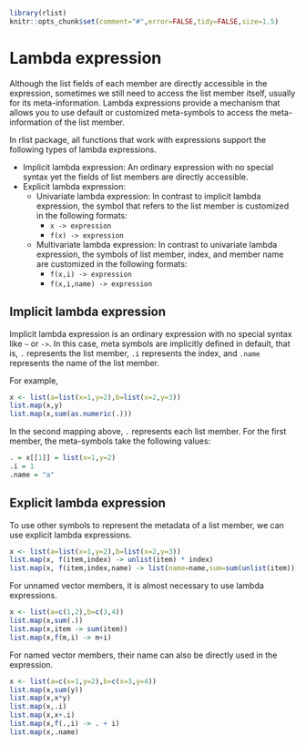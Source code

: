 <!--
%\VignetteEngine{knitr}
%\VignetteIndexEntry{Lambda expression}
-->

```r
library(rlist)
knitr::opts_chunk$set(comment="#",error=FALSE,tidy=FALSE,size=1.5)
```

# Lambda expression

Although the list fields of each member are directly accessible in the expression, sometimes we still need to access the list member itself, usually for its meta-information. Lambda expressions provide a mechanism that allows you to use default or customized meta-symbols to access the meta-information of the list member.

In rlist package, all functions that work with expressions support the following types of lambda expressions.

- Implicit lambda expression: An ordinary expression with no special syntax yet the fields of list members are directly accessible. 
- Explicit lambda expression:
    - Univariate lambda expression: In contrast to implicit lambda expression, the symbol that refers to the list member is customized in the following formats:
        * `x -> expression`
        * `f(x) -> expression`
    - Multivariate lambda expression: In contrast to univariate lambda expression, the symbols of list member, index, and member name are customized in the following formats:
        * `f(x,i) -> expression`
        * `f(x,i,name) -> expression`

## Implicit lambda expression

Implicit lambda expression is an ordinary expression with no special syntax like `~` or `->`. In this case, meta symbols are implicitly defined in default, that is, `.` represents the list member, `.i` represents the index, and `.name` represents the name of the list member.

For example,

```r
x <- list(a=list(x=1,y=2),b=list(x=2,y=3))
list.map(x,y)
list.map(x,sum(as.numeric(.)))
```

In the second mapping above, `.` represents each list member. For the first member, the meta-symbols take the following values:

```r
. = x[[1]] = list(x=1,y=2)
.i = 1
.name = "a"
```

## Explicit lambda expression

To use other symbols to represent the metadata of a list member, we can use explicit lambda expressions.

```r
x <- list(a=list(x=1,y=2),b=list(x=2,y=3))
list.map(x, f(item,index) -> unlist(item) * index)
list.map(x, f(item,index,name) -> list(name=name,sum=sum(unlist(item))))
```

For unnamed vector members, it is almost necessary to use lambda expressions.

```r
x <- list(a=c(1,2),b=c(3,4))
list.map(x,sum(.))
list.map(x,item -> sum(item))
list.map(x,f(m,i) -> m+i)
```

For named vector members, their name can also be directly used in the expression.

```r
x <- list(a=c(x=1,y=2),b=c(x=3,y=4))
list.map(x,sum(y))
list.map(x,x*y)
list.map(x,.i)
list.map(x,x+.i)
list.map(x,f(.,i) -> . + i)
list.map(x,.name)
```

